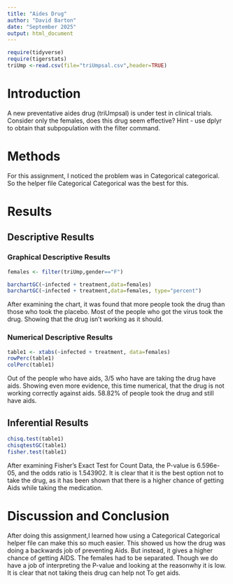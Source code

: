 ```yaml
---
title: "Aides Drug"
author: "David Barton"
date: "September 2025"
output: html_document
---
```


```r
require(tidyverse)
require(tigerstats)
triUmp <-read.csv(file="triUmpsal.csv",header=TRUE)
```

# Introduction

<!--In this section you explain what you are trying to show.  Where did the data come from?  What is the research or other question you are trying to answer?.  If you skimp in this section expect to be marked down in your grade. Paint a picture of the project a couple of paragraphs is expected!-->

A new  preventative aides drug (triUmpsal) is under test in clinical trials. Consider only the females, does this drug seem effective?  Hint - use dplyr to obtain that subpopulation with the filter command.

# Methods

<!--Decide on your methods:  use "variable analysis" or other appropriate descriptors.  Make sure to choose at least one graphical method and at least one numerical method. Discuss what data manipulations may be needed for example subsetting or other binning procedures and what sort of graphical displays and inferential tools will be used!-->

For this assignment, I noticed the problem was in Categorical categorical. So the helper file Categorical Categorical was the best for this. 

# Results

<!--Divide this section into two sub-sections:  One for your descriptive  results and one for your inferential results.!-->

## Descriptive Results

### Graphical Descriptive Results

<!--Graphical results here.  Make sure to show your code.  Provide appropriate labels for axes, giving units if possible, and provide a good title for the graph, too.  Use the graphical results to describe the patterns if any that exist in the data as focused toward the research question. Bottom line is to explain the features of the graph that are relevant to conforming or departing to what is expected by your null hypothesis !-->

```r
females <- filter(triUmp,gender=="F")
```

```r
barchartGC(~infected + treatment,data=females)
barchartGC(~infected + treatment,data=females, type="percent")

```

After examining the chart, it was found that more people took the drug than those who took the placebo. Most of the people who got the virus took the drug. Showing that the drug isn't working as it should. 

### Numerical Descriptive Results

<!--Numerical results go here. Use the numerical results to describe the patterns if any that exist in the data as focused toward the research question!-->

```r
table1 <- xtabs(~infected + treatment, data=females)
rowPerc(table1)
colPerc(table1)
```

Out of the people who have aids, 3/5 who have are taking the drug have aids. Showing even more evidence, this time numerical, that the drug is not working correctly against aids. 58.82% of people took the drug and still have aids. 

## Inferential Results



<!--State hypothesis clearly.  Make sure your discussion of the inferential test covers all the aspects that the test output produces, such as test statistic, p-value etc.  Make a decision about the null hypothesis, explain the assumptions on which the selected test/procedure was based, and why the chosen procedure satisfys the assumptions and is appropriate to answer the research question!-->

```r
chisq.test(table1)
chisqtestGC(table1)
fisher.test(table1)
```

After examining Fisher's Exact Test for Count Data, the P-value is 6.596e-05, and the odds ratio is 1.543902. It is clear that it is the best option not to take the drug, as it has been shown that there is a higher chance of getting Aids while taking the medication.

# Discussion and Conclusion

<!--Discussion and conclusion here.  If you found a relationship be sure to consider whether the relationship occurs because one of the variavbles causes the other, or whether they perhasps are related for some other reason.  Watch the chapter 6 videos from the GeorgeTown videos collection.!-->

After doing this assignment,I learned how using a Categorical Categorical helper file can make this so much easier. This showed us how the drug was doing a backwards job of preventing Aids. But instead, it gives a higher chance of getting AIDS. The females had to be separated. Though we do have a job of interpreting the P-value and looking at the reasonwhy it is low. It is clear that not taking theis drug can help not To get aids.
